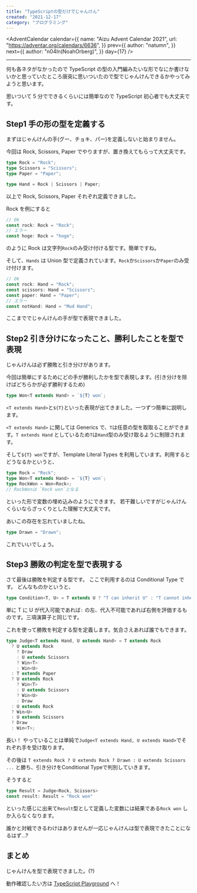 ```yaml
---
title: "TypeScriptの型だけでじゃんけん"
created: "2021-12-17"
category: "プログラミング"
---
```


<AdventCalendar
  calendar={{
    name: "Aizu Advent Calendar 2021",
    url: "https://adventar.org/calendars/6636",
  }}
  prev={{
    author: "natumn",
  }}
  next={{
    author: "n04ln(NoahOrberg)",
  }}
  day={17}
/>

---

何も各ネタがなかったので TypeScript の型の入門編みたいな形でなにか書けないかと思っていたところ唐突に思いついたので型でじゃんけんできるかやってみようと思います。

思いついて 5 分でできるくらいには簡単なので TypeScript 初心者でも大丈夫です。

## Step1 手の形の型を定義する

まずはじゃんけんの手(グー、チョキ、パー)を定義しないと始まりません。

今回は Rock, Scissors, Paper でやりますが、置き換えてもらって大丈夫です。

```ts
type Rock = "Rock";
type Scissors = "Scissors";
type Paper = "Paper";

type Hand = Rock | Scissors | Paper;
```

以上で Rock, Scissors, Paper それぞれ定義できました。

Rock を例にすると

```ts
// Ok
const rock: Rock = "Rock";
// エラー
const hoge: Rock = "hoge";
```

のように Rock は文字列`Rock`のみ受け付ける型です。簡単ですね。

そして、`Hands` は Union 型で定義されています。`Rock`か`Scissors`か`Paper`のみ受け付けます。

```ts
// Ok
const rock: Hand = "Rock";
const scissors: Hand = "Scissors";
const paper: Hand = "Paper";
// エラー
const notHand: Hand = "Mud Hand";
```

ここまででじゃんけんの手が型で表現できました。

## Step2 引き分けになったこと、勝利したことを型で表現

じゃんけんは必ず勝敗と引き分けがあります。

今回は簡単にするためにどの手が勝利したかを型で表現します。(引き分けを除けばどちらかが必ず勝利するため)

```ts
type Won<T extends Hand> = `${T} won`;
```

`<T extends Hand>`と`${T}`といった表現が出てきました。一つずつ簡単に説明します。

`<T extends Hand>` に関しては Generics で、`T`は任意の型を取取ることができます。`T extends Hand` としているため`T`は`Hand`型のみ受け取るように制限されます。

そして`${T} won`ですが、Template Literal Types を利用しています。利用するとどうなるかというと、

```ts
type Rock = "Rock";
type Won<T extends Hand> = `${T} won`;
type RockWon = Won<Rock>;
// RockWonは `Rock won`となる
```

といった形で変数の埋め込みのようにできます。
若干難しいですがじゃんけんくらいならざっくりとした理解で大丈夫です。

あいこの存在を忘れていましたね。

```ts
type Drawn = "Drawn";
```

これでいいでしょう。

## Step3 勝敗の判定を型で表現する

さて最後は勝敗を判定する型です。
ここで利用するのは Conditional Type です。
どんなものかというと、

```ts
type Condition<T, U> = T extends U ? "T can inherit U" : "T cannot inherit U";
```

単に T に U が代入可能であれば`:` の左、代入不可能であれば右側を評価するものです。三項演算子と同じです。

これを使って勝敗を判定する型を定義します。気合さえあれば誰でもできます。

```ts
type Judge<T extends Hand, U extends Hand> = T extends Rock
  ? U extends Rock
    ? Draw
    : U extends Scissors
    ? Win<T>
    : Win<U>
  : T extends Paper
  ? U extends Rock
    ? Win<T>
    : U extends Scissors
    ? Win<U>
    : Draw
  : U extends Rock
  ? Win<U>
  : U extends Scissors
  ? Draw
  : Win<T>;
```
長い！
やっていることは単純で`Judge<T extends Hand, U extends Hand>`でそれぞれ手を受け取ります。

その後は `T extends Rock ? U extends Rock ? Drawn : U extends Scissors ...` と勝ち、引き分けをConditional Typeで判別していきます。 

そうすると
```ts
type Result = Judge<Rock, Scissors>
const result: Result = "Rock won"
```
といった感じに出来て`Result`型として定義した変数には結果である`Rock won` しか入らなくなります。

誰かと対戦できるわけはありませんが一応じゃんけんは型で表現できたことになるはず...?

## まとめ
じゃんけんを型で表現できました。(?)

動作確認したい方は [TypeScript Playground](https://www.typescriptlang.org/play?#code/C4TwDgpgBASg9gYwNZQLxQET2Rg3AKFEigGUEBLAZ0rgCdK1Myqb69DxoAFAQ0lsYZe-dh2IB1cgDsAPABUoEAB7AIUgCYMAEjw0A+RgAMAJAG85AXygB3OFMMEx0HRsbYUAH1IVqdBl+EIWgIiaAARWh5rKUEIqKlRUKgAKQBXdQBzCHlFFTVNKBd1ABooAFVc1Q1tXXUDdAVlKoL3fCgoAH5yyvyGVvb2rrjotoGALm6m3u8WP1HBqElZOT15qAmlmTLV9onGvOqoQNpRroqpw-6Brs2VtYnzg4LmX3o1m+ktnfGoYalRh49S6IJCnRafbYAyZPBgvViUMF-KG3PSOJIwCCUVIAG2AjDSmWy7lKx1R+HwCDslDxtExOOAEwxWNxgmONjsoiAA) へ！
